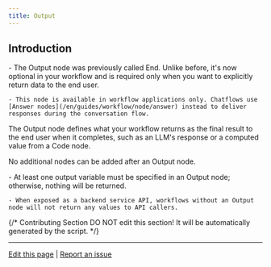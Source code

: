 ```yaml
---
title: Output
---
```


## Introduction

<Info>
    - The Output node was previously called End. Unlike before, it's now optional in your workflow and is required only when you want to explicitly return data to the end user.

    - This node is available in workflow applications only. Chatflows use [Answer nodes](/en/guides/workflow/node/answer) instead to deliver responses during the conversation flow.
</Info>

The Output node defines what your workflow returns as the final result to the end user when it completes, such as an LLM's response or a computed value from a Code node.

No additional nodes can be added after an Output node.

<Note>
    - At least one output variable must be specified in an Output node; otherwise, nothing will be returned.

    - When exposed as a backend service API, workflows without an Output node will not return any values to API callers.
</Note>


{/*
Contributing Section
DO NOT edit this section!
It will be automatically generated by the script.
*/}

---

[Edit this page](https://github.com/langgenius/dify-docs/edit/main/en/guides/workflow/node/end.mdx) | [Report an issue](https://github.com/langgenius/dify-docs/issues/new?template=docs.yml)

